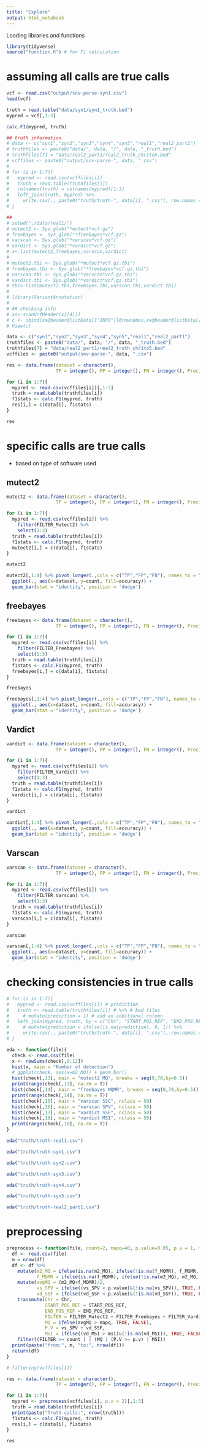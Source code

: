 ```yaml
---
title: "Explore"
output: html_notebook
---
```


Loading libraries and functions
```r
library(tidyverse)
source("function.R") # for F1 calculation
```

# assuming all calls are true calls
```r
vcf <- read.csv("output/snv-parse-syn1.csv")
head(vcf)
```

```r
truth = read.table("data/syn1/syn1_truth.bed") 
mypred = vcf[,1:3]

calc.F1(mypred, truth)
```

```r

## truth information
# data <- c("syn1","syn2","syn3","syn4","syn5","real1","real2_part1")
# truthfiles <- paste0("data/", data, "/", data, "_truth.bed")
# truthfiles[7] = "data/real2_part1/real2_truth_chr1to5.bed"
# vcffiles <- paste0("output/snv-parse-", data, ".csv")
# 
# for (i in 1:7){
#   mypred <- read.csv(vcffiles[i])
#   truth = read.table(truthfiles[i]) 
#   colnames(truth) = colnames(mypred)[1:3]
#   left_join(truth, mypred) %>%
#     write.csv(., paste0("truth/truth-", data[i], ".csv"), row.names = F)
# }

##
# setwd("./data/real1/")
# mutect2 <- Sys.glob("*mutect*vcf.gz")
# freebayes <- Sys.glob("*freebayes*vcf.gz")
# varscan <- Sys.glob("*varscan*vcf.gz")
# vardict <- Sys.glob("*vardict*vcf.gz")
# x<-list(mutect2,freebayes,varscan,vardict)
# 
# mutect2.tbi <- Sys.glob("*mutect*vcf.gz.tbi")
# freebayes.tbi <- Sys.glob("*freebayes*vcf.gz.tbi")
# varscan.tbi <- Sys.glob("*varscan*vcf.gz.tbi")
# vardict.tbi <- Sys.glob("*vardict*vcf.gz.tbi")
# tbi<-list(mutect2.tbi,freebayes.tbi,varscan.tbi,vardict.tbi)
# 
# library(VariantAnnotation)
# 
# ## checking info
# xx<-scanVcfHeader(x[[4]])
# c <- cbind(xx@header@listData[["INFO"]]@rownames,xx@header@listData[["INFO"]]@listData[["Description"]])
# View(c)
```


```r
data <- c("syn1","syn2","syn3","syn4","syn5","real1","real2_part1")
truthfiles <- paste0("data/", data, "/", data, "_truth.bed")
truthfiles[7] = "data/real2_part1/real2_truth_chr1to5.bed"
vcffiles <- paste0("output/snv-parse-", data, ".csv")

res <- data.frame(dataset = character(),
                  TP = integer(), FP = integer(), FN = integer(), Precision = numeric(), Recall = numeric(), F1 = numeric())

for (i in 1:7){
  mypred <- read.csv(vcffiles[i])[,1:3]
  truth = read.table(truthfiles[i]) 
  f1stats <- calc.F1(mypred, truth)
  res[i,] = c(data[i], f1stats)
}

res
```

# specific calls are true calls
- based on type of software used

## mutect2
```r
mutect2 <- data.frame(dataset = character(),
                  TP = integer(), FP = integer(), FN = integer(), Precision = numeric(), Recall = numeric(), F1 = numeric())

for (i in 1:7){
  mypred <- read.csv(vcffiles[i]) %>%
    filter(FILTER_Mutect2) %>%
    select(1:3)
  truth = read.table(truthfiles[i]) 
  f1stats <- calc.F1(mypred, truth)
  mutect2[i,] = c(data[i], f1stats)
}

mutect2
```
```r
mutect2[,1:4] %>% pivot_longer(.,cols = c("TP","FP","FN"), names_to = "accuracy", values_to = "count") %>%
  ggplot(., aes(x=dataset, y=count, fill=accuracy)) +
  geom_bar(stat = "identity", position = 'dodge')
```

## freebayes
```r
freebayes <- data.frame(dataset = character(),
                  TP = integer(), FP = integer(), FN = integer(), Precision = numeric(), Recall = numeric(), F1 = numeric())

for (i in 1:7){
  mypred <- read.csv(vcffiles[i]) %>%
    filter(FILTER_Freebayes) %>%
    select(1:3)
  truth = read.table(truthfiles[i]) 
  f1stats <- calc.F1(mypred, truth)
  freebayes[i,] = c(data[i], f1stats)
}

freebayes
```
```r
freebayes[,1:4] %>% pivot_longer(.,cols = c("TP","FP","FN"), names_to = "accuracy", values_to = "count") %>%
  ggplot(., aes(x=dataset, y=count, fill=accuracy)) +
  geom_bar(stat = "identity", position = 'dodge')
```

## Vardict
```r
vardict <- data.frame(dataset = character(),
                  TP = integer(), FP = integer(), FN = integer(), Precision = numeric(), Recall = numeric(), F1 = numeric())

for (i in 1:7){
  mypred <- read.csv(vcffiles[i]) %>%
    filter(FILTER_Vardict) %>%
    select(1:3)
  truth = read.table(truthfiles[i]) 
  f1stats <- calc.F1(mypred, truth)
  vardict[i,] = c(data[i], f1stats)
}

vardict
```
```r
vardict[,1:4] %>% pivot_longer(.,cols = c("TP","FP","FN"), names_to = "accuracy", values_to = "count") %>%
  ggplot(., aes(x=dataset, y=count, fill=accuracy)) +
  geom_bar(stat = "identity", position = 'dodge')
```

## Varscan
```r
varscan <- data.frame(dataset = character(),
                  TP = integer(), FP = integer(), FN = integer(), Precision = numeric(), Recall = numeric(), F1 = numeric())

for (i in 1:7){
  mypred <- read.csv(vcffiles[i]) %>%
    filter(FILTER_Varscan) %>%
    select(1:3)
  truth = read.table(truthfiles[i]) 
  f1stats <- calc.F1(mypred, truth)
  varscan[i,] = c(data[i], f1stats)
}

varscan
```

```r
varscan[,1:4] %>% pivot_longer(.,cols = c("TP","FP","FN"), names_to = "accuracy", values_to = "count") %>%
  ggplot(., aes(x=dataset, y=count, fill=accuracy)) +
  geom_bar(stat = "identity", position = 'dodge')
```



# checking consistencies in true calls
```r
# for (i in 1:7){
#   mypred <- read.csv(vcffiles[i]) # prediction
#   truth <- read.table(truthfiles[i]) # %>% # bed files
#     # mutate(prediction = 1) # add an additional column
#   left_join(mypred, truth, by = c("Chr", "START_POS_REF", "END_POS_REF")) %>%
#     # mutate(prediction = ifelse(is.na(prediction), 0, 1)) %>%
#     write.csv(., paste0("truth/truth-", data[i], ".csv"), row.names = F)
# }

eda <- function(file){
  check <- read.csv(file)
  x <- rowSums(check[,9:12])
  hist(x, main = "Number of detection")
  # ggplot(check, aes(x=m2_MQ)) + geom_bar()
  hist(check[,13], main = "mutect2 MQ", breaks = seq(0,70,by=0.5))
  print(range(check[,13], na.rm = T))
  hist(check[,14], main = "freebayes MQMR", breaks = seq(0,70,by=0.5))
  print(range(check[,14], na.rm = T))
  hist(check[,15], main = "varscan SSC", nclass = 50)
  hist(check[,16], main = "varscan SPV", nclass = 50)
  hist(check[,17], main = "vardict SSF", nclass = 50)
  hist(check[,18], main = "vardict MSI", nclass = 50)
  print(range(check[,18], na.rm = T))
}
```

```r
eda("truth/truth-real1.csv")

```
```r
eda("truth/truth-syn1.csv")
```

```r
eda("truth/truth-syn2.csv")
```
```r
eda("truth/truth-syn3.csv")
```
```r
eda("truth/truth-syn4.csv")
```

```r
eda("truth/truth-syn5.csv")
```
```r
eda("truth/truth-real2_part1.csv")
```

# preprocessing
```r
preprocess <- function(file, count=2, mapq=40, p.value=0.05, p.v = 1, msi=1){
  df <- read.csv(file)
  m = nrow(df)
  df <- df %>%
    mutate(m2_MQ = ifelse(is.na(m2_MQ), ifelse(!is.na(f_MQMR), f_MQMR, 0), m2_MQ),
           f_MQMR = ifelse(is.na(f_MQMR), ifelse(!is.na(m2_MQ), m2_MQ, 0), f_MQMR)) %>%
    mutate(avgMQ = (m2_MQ+f_MQMR)/2,
           vs_SPV = ifelse((vs_SPV < p.value)&(!is.na(vs_SPV)), TRUE, FALSE),
           vd_SSF = ifelse((vd_SSF < p.value)&(!is.na(vd_SSF)), TRUE, FALSE)) %>%
    transmute(Chr = Chr,
              START_POS_REF = START_POS_REF,
              END_POS_REF = END_POS_REF,
              FILTER = FILTER_Mutect2 + FILTER_Freebayes + FILTER_Vardict + FILTER_Varscan,
              MQ = ifelse(avgMQ > mapq, TRUE, FALSE),
              P.V = vs_SPV + vd_SSF,
              MSI = ifelse((vd_MSI > msi)&(!is.na(vd_MSI)), TRUE, FALSE)) %>%
    filter((FILTER >= count ) | (MQ | (P.V >= p.v) | MSI))
  print(paste("from:", m, "to:", nrow(df)))
  return(df)
}

# filtering(vcffiles[1])
```


```r
res <- data.frame(dataset = character(),
                  TP = integer(), FP = integer(), FN = integer(), Precision = numeric(), Recall = numeric(), F1 = numeric())

for (i in 1:7){
  mypred <- preprocess(vcffiles[i], p.v = 2)[,1:3]
  truth = read.table(truthfiles[i]) 
  print(paste("Truth calls:", nrow(truth)))
  f1stats <- calc.F1(mypred, truth)
  res[i,] = c(data[i], f1stats)
}

res
```

